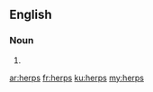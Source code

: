 ==English==

===Noun===
{{head|en|noun plural form}}

# {{plural of|herp|lang=en}}

[[ar:herps]]
[[fr:herps]]
[[ku:herps]]
[[my:herps]]